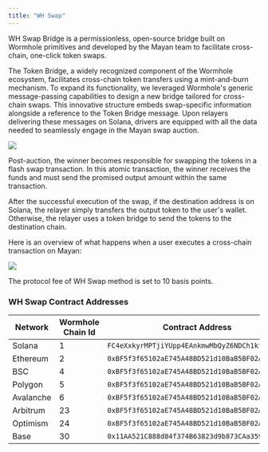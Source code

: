 ```yaml
---
title: "WH Swap"
---
```


WH Swap Bridge is a permissionless, open-source bridge built on Wormhole primitives and developed by the Mayan team to facilitate cross-chain, one-click token swaps.

The Token Bridge, a widely recognized component of the Wormhole ecosystem, facilitates cross-chain token transfers using a mint-and-burn mechanism. To expand its functionality, we leveraged Wormhole's generic message-passing capabilities to design a new bridge tailored for cross-chain swaps. This innovative structure embeds swap-specific information alongside a reference to the Token Bridge message. Upon relayers delivering these messages on Solana, drivers are equipped with all the data needed to seamlessly engage in the Mayan swap auction.

<Frame caption="Linking Swap Bridge VAA to Token Bridge VAA">
  <img src="/images/Linking Swap Bridge VAA to Token Bridge VAA.png" />
</Frame>

Post-auction, the winner becomes responsible for swapping the tokens in a flash swap transaction. In this atomic transaction, the winner receives the funds and must send the promised output amount within the same transaction.

After the successful execution of the swap, if the destination address is on Solana, the relayer simply transfers the output token to the user's wallet. Otherwise, the relayer uses a token bridge to send the tokens to the destination chain.

Here is an overview of what happens when a user executes a cross-chain transaction on Mayan:

<Frame caption="Overview of the flow">
  <img src="/images/Mayan Wormhole Swap.avif" />
</Frame>



The protocol fee of WH Swap method is set to 10 basis points.

### WH Swap Contract Addresses

| Network   | Wormhole Chain Id | Contract Address                               |
| --------- | ----------------- | ---------------------------------------------- |
| Solana    | 1                 | `FC4eXxkyrMPTjiYUpp4EAnkmwMbQyZ6NDCh1kfLn6vsf` |
| Ethereum  | 2                 | `0xBF5f3f65102aE745A48BD521d10BaB5BF02A9eF4`   |
| BSC       | 4                 | `0xBF5f3f65102aE745A48BD521d10BaB5BF02A9eF4`   |
| Polygon   | 5                 | `0xBF5f3f65102aE745A48BD521d10BaB5BF02A9eF4`   |
| Avalanche | 6                 | `0xBF5f3f65102aE745A48BD521d10BaB5BF02A9eF4`   |
| Arbitrum  | 23                | `0xBF5f3f65102aE745A48BD521d10BaB5BF02A9eF4`   |
| Optimism  | 24                | `0xBF5f3f65102aE745A48BD521d10BaB5BF02A9eF4`   |
| Base      | 30                | `0x11AA521C888d84f374B63823d9b873CAa3591f55`   |
